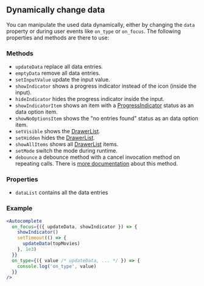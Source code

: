 ## Dynamically change data

You can manipulate the used data dynamically, either by changing the `data` property or during user events like `on_type` or `on_focus`. The following properties and methods are there to use:

### Methods

- `updateData` replace all data entries.
- `emptyData` remove all data entries.
- `setInputValue` update the input value.
- `showIndicator` shows a progress indicator instead of the icon (inside the input).
- `hideIndicator` hides the progress indicator inside the input.
- `showIndicatorItem` shows an item with a [ProgressIndicator](/uilib/components/progress-indicator) status as an data option item.
- `showNoOptionsItem` shows the "no entries found" status as an data option item.
- `setVisible` shows the [DrawerList](/uilib/components/fragments/drawer-list).
- `setHidden` hides the [DrawerList](/uilib/components/fragments/drawer-list).
- `showAllItems` shows all [DrawerList](/uilib/components/fragments/drawer-list) items.
- `setMode` switch the mode during runtime.
- `debounce` a debounce method with a cancel invocation method on repeating calls. There is [more documentation](/uilib/helpers/functions/#debounce) about this method.

### Properties

- `dataList` contains all the data entries

### Example

```jsx
<Autocomplete
  on_focus={({ updateData, showIndicator }) => {
    showIndicator()
    setTimeout(() => {
      updateData(topMovies)
    }, 1e3)
  }}
  on_type={({ value /* updateData, ... */ }) => {
    console.log('on_type', value)
  }}
/>
```
